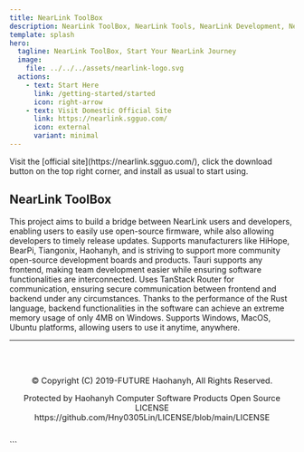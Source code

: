 ```yaml
---
title: NearLink ToolBox
description: NearLink ToolBox, NearLink Tools, NearLink Development, NearLink, NearLink ToolBox
template: splash
hero:
  tagline: NearLink ToolBox, Start Your NearLink Journey
  image:
    file: ../../../assets/nearlink-logo.svg
  actions:
    - text: Start Here
      link: /getting-started/started
      icon: right-arrow
    - text: Visit Domestic Official Site
      link: https://nearlink.sgguo.com/
      icon: external
      variant: minimal
---
```



<Card title="How to Use?" icon="rocket">
  Visit the [official site](https://nearlink.sgguo.com/), click the download button on the top right corner, and install as usual to start using.
</Card>

## NearLink ToolBox

<CardGrid stagger>
	<Card title="Team's Embedded Masterpiece" icon="rocket">
		This project aims to build a bridge between NearLink users and developers, enabling users to easily use open-source firmware, while also allowing developers to timely release updates.
	</Card>
	<Card title="Supported Development Boards" icon="rocket">
		Supports manufacturers like HiHope, BearPi, Tiangonix, Haohanyh, and is striving to support more community open-source development boards and products.
	</Card>
	<Card title="Frontend Independence" icon="rocket">
		Tauri supports any frontend, making team development easier while ensuring software functionalities are interconnected.
	</Card>
	<Card title="Secure Communication" icon="rocket">
		Uses TanStack Router for communication, ensuring secure communication between frontend and backend under any circumstances.
	</Card>
	<Card title="Low Performance Overhead" icon="rocket">
		Thanks to the performance of the Rust language, backend functionalities in the software can achieve an extreme memory usage of only 4MB on Windows.
	</Card>
	<Card title="Cross-Platform Usage" icon="rocket">
		Supports Windows, MacOS, Ubuntu platforms, allowing users to use it anytime, anywhere.
	</Card>
</CardGrid>

---

<footer style="text-align: center; margin-top: 2rem; padding: 1rem; font-size: 0.9rem; color: var(--sl-color-gray-3);">
  <p>© Copyright (C) 2019-FUTURE Haohanyh, All Rights Reserved.</p>
  <p>Protected by Haohanyh Computer Software Products Open Source LICENSE https://github.com/Hny0305Lin/LICENSE/blob/main/LICENSE</p>
</footer>
```
